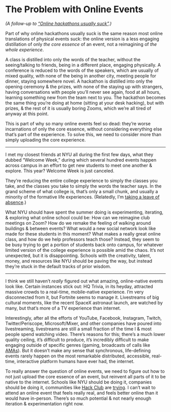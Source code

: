 # The Problem with Online Events

*(A follow-up to [“Online hackathons usually suck”](https://notebook.lachlanjc.com/2020-08-01_online_hackathons_usually_suck/).)*

Part of why online hackathons usually suck is the same reason most online translations of physical events suck: the online version is a less engaging distillation of only *the core essence* of an event, not a reimagining of *the whole experience*.

A class is distilled into only the words of the teacher, without the seeing/talking to friends, being in a different place, engaging physically. A conference is reduced to the words of the speakers, which are usually of mixed quality, with none of the being in another city, meeting people for dinner, staying somewhere novel. A hackathon is distilled into only the opening ceremony & the prizes, with none of the staying up with strangers, having conversations with people you’ll never see again, food at all hours, learning something new from the team next to you. The hackathon becomes the same thing you’re doing at home (sitting at your desk hacking), but with prizes, & the rest of it is usually boring Zooms, which we’re all tired of anyway at this point.

This is part of why so many online events feel so dead: they’re worse incarnations of only the core essence, without considering everything else that’s part of the experience. To solve this, we need to consider more than simply uploading the core experience.

***

I met my closest friends at NYU all during the first few days, what they dubbed “Welcome Week,” during which several hundred events happen across campus in an effort to get new students to meet one another & explore. This year? Welcome Week is just canceled.

They’re reducing the entire college experience to simply the classes you take, and the classes you take to simply the words the teacher says. In the grand scheme of what college is, that’s only a small chunk, and usually a minority of the formative life experiences. (Relatedly, I’m [taking a leave of absence](https://notebook.lachlanjc.com/2020-07-07_leave_of_absence/).)

What NYU should have spent the summer doing is experimenting, iterating, & exploring what online school could be: How can we reimagine club meetings on Zoom? How do we remake the feeling of walking around buildings & between events? What would a new social network look like made for these students in this moment? What makes a really great online class, and how do we help professors teach those? Instead, they seem to be busy trying to get a portion of students back onto campus, for whatever limited version of the college experience is possible amid the chaos. It’s not unexpected, but it is disappointing. Schools with the creativity, talent, money, and resources like NYU should be paving the way, but instead they’re stuck in the default tracks of prior wisdom.

***

I think we still haven’t *really* figured out what amazing, online-native events look like. Certain instances stick out: HQ Trivia, in its heyday, attracted massive crowds to a real-time, mobile-native experience. I’m very disconnected from it, but Fortnite seems to manage it. Livestreams of big cultural moments, like the recent SpaceX astronaut launch, are watched by many, but that’s more of a TV experience than internet.

Interestingly, after all the efforts of YouTube, Facebook, Instagram, Twitch, Twitter/Periscope, Microsoft/Mixer, and other companies have poured into livestreaming, livestreams are still a small fraction of the time I & most people spend watching video. There’s reasons for this; there’s a much lower quality ceiling, it’s difficult to produce, it’s incredibly difficult to make engaging outside of specific genres (gaming, broadcasts of calls like [AMAs](http://hackclub.com/amas/)). But it doesn’t make any sense that synchronous, life-defining events rarely happen on the most remarkable distributed, accessible, real-time, interactive platform humans have ever had, the internet.

To really answer the question of online events, we need to figure out how to not just upload the core essence of an event, but reinvent all parts of it to be native to the internet. Schools like NYU should be doing it, companies should be doing it, communities like [Hack Club](https://hackclub.com/) are [trying](https://events.hackclub.com). I can’t wait to attend an online event that feels really real, and feels better online than it would have in-person. There’s so much potential & not nearly enough iteration & experimentation right now.
